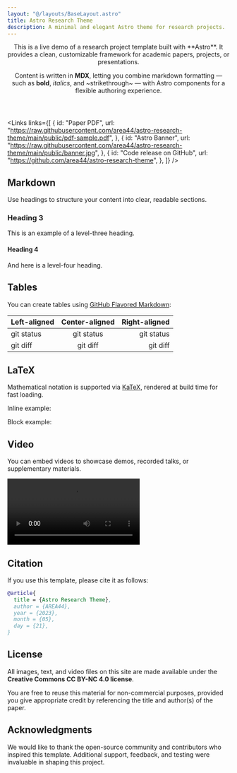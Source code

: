 ```yaml
---
layout: "@/layouts/BaseLayout.astro"
title: Astro Research Theme
description: A minimal and elegant Astro theme for research projects.
---
```


<Header
  title={frontmatter.title}
  authors={[
    { id: "1", name: "Mark Anderson" },
    { id: "2", name: "Peter Parker" },
    { id: "1", name: "Long Nhat Nguyen" },
  ]}
  affiliations={[
    { id: "1", name: "AREA44" },
    { id: "1", name: "NVIDIA" },
  ]}
>
  This is a live demo of a research project template built with **Astro**.  
  It provides a clean, customizable framework for academic papers, projects, or presentations.  

  Content is written in **MDX**, letting you combine markdown formatting — such as **bold**, *italics*, and ~strikethrough~ — with Astro components for a flexible authoring experience.
</Header>

<Links
  links={[
    {
      id: "Paper PDF",
      url: "https://raw.githubusercontent.com/area44/astro-research-theme/main/public/pdf-sample.pdf",
    },
    {
      id: "Astro Banner",
      url: "https://raw.githubusercontent.com/area44/astro-research-theme/main/public/banner.jpg",
    },
    {
      id: "Code release on GitHub",
      url: "https://github.com/area44/astro-research-theme",
    },
  ]}
/>

## Markdown

Use headings to structure your content into clear, readable sections.

### Heading 3

This is an example of a level-three heading.

#### Heading 4

And here is a level-four heading.

## Tables

You can create tables using [GitHub Flavored Markdown](https://docs.github.com/en/get-started/writing-on-github/working-with-advanced-formatting/organizing-information-with-tables):

| Left-aligned | Center-aligned | Right-aligned |
| :---         |     :---:      |          ---: |
| git status   | git status     | git status    |
| git diff     | git diff       | git diff      |

## LaTeX

Mathematical notation is supported via [KaTeX](https://katex.org/), rendered at build time for fast loading.  

Inline example: <LaTeX inline formula="a^2 + b^2 = c^2" />  

Block example:

<LaTeX formula="\int_a^b f(x)\, dx" />

## Video

You can embed videos to showcase demos, recorded talks, or supplementary materials.  

<Video
  src="Jellyfish-110877.mp4#t=0.001"
  name="Jellyfish"
  description="Video courtesy of Pixabay"
/>

## Citation

If you use this template, please cite it as follows:

```bibtex
@article{
  title = {Astro Research Theme},
  author = {AREA44},
  year = {2023},
  month = {05},
  day = {21},
}
```

## License

All images, text, and video files on this site are made available under the
**Creative Commons CC BY-NC 4.0 license**.

You are free to reuse this material for non-commercial purposes, provided you give appropriate credit by referencing the title and author(s) of the paper.

## Acknowledgments

We would like to thank the open-source community and contributors who inspired this template.
Additional support, feedback, and testing were invaluable in shaping this project.

<Footer/>
